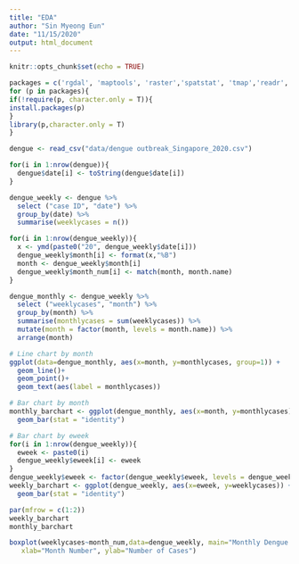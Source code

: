 ```yaml
---
title: "EDA"
author: "Sin Myeong Eun"
date: "11/15/2020"
output: html_document
---
```


```r
knitr::opts_chunk$set(echo = TRUE)
```

```r
packages = c('rgdal', 'maptools', 'raster','spatstat', 'tmap','readr','dplyr','sf','ggplot2','lubridate','plyr','plotly')
for (p in packages){
if(!require(p, character.only = T)){
install.packages(p)
}
library(p,character.only = T)
}
```

```r
dengue <- read_csv("data/dengue outbreak_Singapore_2020.csv")

for(i in 1:nrow(dengue)){
  dengue$date[i] <- toString(dengue$date[i])
}

dengue_weekly <- dengue %>%
  select ("case ID", "date") %>%
  group_by(date) %>%
  summarise(weeklycases = n())

for(i in 1:nrow(dengue_weekly)){
  x <- ymd(paste0("20", dengue_weekly$date[i]))
  dengue_weekly$month[i] <- format(x,"%B")
  month <- dengue_weekly$month[i]
  dengue_weekly$month_num[i] <- match(month, month.name)
}

dengue_monthly <- dengue_weekly %>%
  select ("weeklycases", "month") %>%
  group_by(month) %>%
  summarise(monthlycases = sum(weeklycases)) %>%
  mutate(month = factor(month, levels = month.name)) %>% 
  arrange(month)

# Line chart by month
ggplot(data=dengue_monthly, aes(x=month, y=monthlycases, group=1)) +
  geom_line()+
  geom_point()+
  geom_text(aes(label = monthlycases))

# Bar chart by month
monthly_barchart <- ggplot(dengue_monthly, aes(x=month, y=monthlycases)) +
  geom_bar(stat = "identity")

# Bar chart by eweek
for(i in 1:nrow(dengue_weekly)){
  eweek <- paste0(i)
  dengue_weekly$eweek[i] <- eweek
}
dengue_weekly$eweek <- factor(dengue_weekly$eweek, levels = dengue_weekly$eweek)
weekly_barchart <- ggplot(dengue_weekly, aes(x=eweek, y=weeklycases)) +
  geom_bar(stat = "identity")

par(mfrow = c(1:2))
weekly_barchart
monthly_barchart
```

```r
boxplot(weeklycases~month_num,data=dengue_weekly, main="Monthly Dengue Cases",
   xlab="Month Number", ylab="Number of Cases")
```
